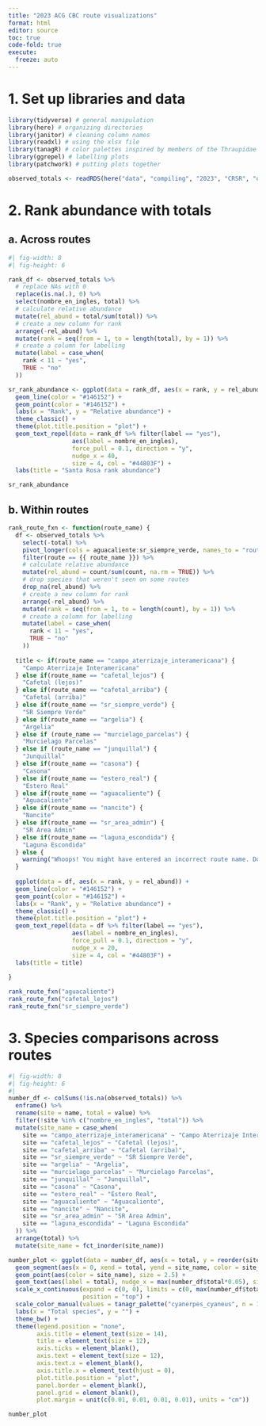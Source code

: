 ```yaml
---
title: "2023 ACG CBC route visualizations"
format: html
editor: source
toc: true
code-fold: true
execute:
  freeze: auto
---
```


# 1. Set up libraries and data

```r
library(tidyverse) # general manipulation
library(here) # organizing directories
library(janitor) # cleaning column names
library(readxl) # using the xlsx file
library(tanagR) # color palettes inspired by members of the Thraupidae family
library(ggrepel) # labelling plots
library(patchwork) # putting plots together

observed_totals <- readRDS(here("data", "compiling", "2023", "CRSR", "observed_totals.RDS")) 
```

# 2. Rank abundance with totals

## a. Across routes

```r
#| fig-width: 8
#| fig-height: 6

rank_df <- observed_totals %>% 
  # replace NAs with 0
  replace(is.na(.), 0) %>% 
  select(nombre_en_ingles, total) %>% 
  # calculate relative abundance
  mutate(rel_abund = total/sum(total)) %>% 
  # create a new column for rank
  arrange(-rel_abund) %>% 
  mutate(rank = seq(from = 1, to = length(total), by = 1)) %>% 
  # create a column for labelling
  mutate(label = case_when(
    rank < 11 ~ "yes",
    TRUE ~ "no"
  ))

sr_rank_abundance <- ggplot(data = rank_df, aes(x = rank, y = rel_abund)) +
  geom_line(color = "#146152") +
  geom_point(color = "#146152") +
  labs(x = "Rank", y = "Relative abundance") +
  theme_classic() +
  theme(plot.title.position = "plot") +
  geom_text_repel(data = rank_df %>% filter(label == "yes"),
                  aes(label = nombre_en_ingles),     
                  force_pull = 0.1, direction = "y", 
                  nudge_x = 40, 
                  size = 4, col = "#44803F") +
  labs(title = "Santa Rosa rank abundance")

sr_rank_abundance

```

## b. Within routes

```r
rank_route_fxn <- function(route_name) {
  df <- observed_totals %>% 
    select(-total) %>% 
    pivot_longer(cols = aguacaliente:sr_siempre_verde, names_to = "route", values_to = "count") %>% 
    filter(route == {{ route_name }}) %>% 
    # calculate relative abundance
    mutate(rel_abund = count/sum(count, na.rm = TRUE)) %>% 
    # drop species that weren't seen on some routes
    drop_na(rel_abund) %>% 
    # create a new column for rank
    arrange(-rel_abund) %>% 
    mutate(rank = seq(from = 1, to = length(count), by = 1)) %>% 
    # create a column for labelling
    mutate(label = case_when(
      rank < 11 ~ "yes",
      TRUE ~ "no"
    )) 
  
  title <- if(route_name == "campo_aterrizaje_interamericana") {
    "Campo Aterrizaje Interamericana"
  } else if(route_name == "cafetal_lejos") {
    "Cafetal (lejos)"
  } else if(route_name == "cafetal_arriba") {
    "Cafetal (arriba)"
  } else if(route_name == "sr_siempre_verde") {
    "SR Siempre Verde"
  } else if(route_name == "argelia") {
    "Argelia"
  } else if (route_name == "murcielago_parcelas") {
    "Murcielago Parcelas"
  } else if (route_name == "junquillal") {
    "Junquillal"
  } else if(route_name == "casona") {
    "Casona"
  } else if(route_name == "estero_real") {
    "Estero Real"
  } else if(route_name == "aguacaliente") {
    "Aguacaliente"
  } else if(route_name == "nancite") {
    "Nancite"
  } else if(route_name == "sr_area_admin") {
    "SR Area Admin"
  } else if(route_name == "laguna_escondida") {
    "Laguna Escondida"
  } else {
    warning("Whoops! You might have entered an incorrect route name. Double check your arguments!")
  }
  
  ggplot(data = df, aes(x = rank, y = rel_abund)) +
  geom_line(color = "#146152") +
  geom_point(color = "#146152") +
  labs(x = "Rank", y = "Relative abundance") +
  theme_classic() +
  theme(plot.title.position = "plot") +
  geom_text_repel(data = df %>% filter(label == "yes"),
                  aes(label = nombre_en_ingles),     
                  force_pull = 0.1, direction = "y", 
                  nudge_x = 20, 
                  size = 4, col = "#44803F") +
  labs(title = title) 
  
}

rank_route_fxn("aguacaliente")
rank_route_fxn("cafetal_lejos")
rank_route_fxn("sr_siempre_verde")

```

# 3. Species comparisons across routes

```r
#| fig-width: 8
#| fig-height: 6
#| 
number_df <- colSums(!is.na(observed_totals)) %>% 
  enframe() %>% 
  rename(site = name, total = value) %>% 
  filter(!site %in% c("nombre_en_ingles", "total")) %>% 
  mutate(site_name = case_when(
    site == "campo_aterrizaje_interamericana" ~ "Campo Aterrizaje Interamericana",
    site == "cafetal_lejos" ~ "Cafetal (lejos)",
    site == "cafetal_arriba" ~ "Cafetal (arriba)",
    site == "sr_siempre_verde" ~ "SR Siempre Verde",
    site == "argelia" ~ "Argelia",
    site == "murcielago_parcelas" ~ "Murcielago Parcelas",
    site == "junquillal" ~ "Junquillal",
    site == "casona" ~ "Casona",
    site == "estero_real" ~ "Estero Real",
    site == "aguacaliente" ~ "Aguacaliente",
    site == "nancite" ~ "Nancite",
    site == "sr_area_admin" ~ "SR Area Admin",
    site == "laguna_escondida" ~ "Laguna Escondida"
  )) %>% 
  arrange(total) %>% 
  mutate(site_name = fct_inorder(site_name))

number_plot <- ggplot(data = number_df, aes(x = total, y = reorder(site_name, total))) +
  geom_segment(aes(x = 0, xend = total, yend = site_name, color = site_name), linewidth = 1)  +
  geom_point(aes(color = site_name), size = 2.5) +
  geom_text(aes(label = total), nudge_x = max(number_df$total*0.05), size = 4.5) +
  scale_x_continuous(expand = c(0, 0), limits = c(0, max(number_df$total*1.1)),
                     position = "top") +
  scale_color_manual(values = tanagr_palette("cyanerpes_cyaneus", n = 13, discrete = FALSE)) +
  labs(x = "Total species", y = "") +
  theme_bw() +
  theme(legend.position = "none",
        axis.title = element_text(size = 14),
        title = element_text(size = 12),
        axis.ticks = element_blank(),
        axis.text = element_text(size = 12),
        axis.text.x = element_blank(),
        axis.title.x = element_text(hjust = 0),
        plot.title.position = "plot",
        panel.border = element_blank(),
        panel.grid = element_blank(),
        plot.margin = unit(c(0.01, 0.01, 0.01, 0.01), units = "cm"))

number_plot
```







